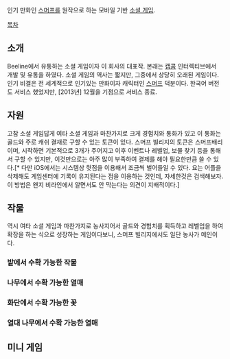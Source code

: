 인기 만화인 [[스머프]]를 원작으로 하는 모바일 기반 [[소셜 게임]]. 

[[목차]]

== 소개 ==
Beeline에서 유통하는 소셜 게임이자 이 회사의 대표작. 본래는 [[캡콤]] 인터렉티브에서 개발 및 유통을 하였다. 소셜 게임의 역사는 짧지만, 그중에서 상당히 오래된 게임이다. 인기 비결은 전 세계적으로 인기있는 만화이자 캐릭터인 [[스머프]] 덕분이다. 한국어 버전도 서비스 했었지만, [2013년] 12월을 기점으로 서비스 종료.

== 자원 ==
고참 소셜 게임답게 여타 소셜 게임과 마찬가지로 크게 경험치와 통화가 있고 이 통화는 골드와 주로 캐쉬 결재로 구할 수 있는 토큰이 있다. 스머프 빌리지의 토큰은 스머프배리이며, 시작하면 기본적으로 3개가 주어지고 이후 이벤트나 레벨업, 보물 찾기 등을 통해서 구할 수 있지만, 이것만으로는 아주 많이 부족하여 결제를 해야 필요한만큼 쓸 수 있다.[* 다만 iOS에서는 시스템상 헛점을 이용해서 조금씩 벌어들일 수 있다. 요는 어플을 삭제해도 게임센터에 기록이 유지된다는 점을 이용하는 것인데, 자세한것은 검색해보자. 이 방법은 왠지 비라인에서 알면서도 안 막는다는 의견이 지배적이다.]

== 작물 ==

역시 여타 소셜 게임과 마찬가지로 농사지어서 골드와 경험치를 획득하고 레벨업을 하여 확장을 하는 식으로 성장하는 게임이다보니, 스머프 빌리지에서도 일단 농사가 메인이다.

=== 밭에서 수확 가능한 작물 ===

=== 나무에서 수확 가능한 열매 ===

=== 화단에서 수확 가능한 꽃 ===

=== 열대 나무에서 수확 가능한 열매 ===


== 미니 게임 ==

